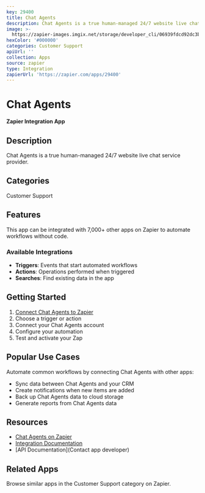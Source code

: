 ```yaml
---
key: 29400
title: Chat Agents
description: Chat Agents is a true human-managed 24/7 website live chat service provider.
image: >-
  https://zapier-images.imgix.net/storage/developer_cli/06939fdcd92dc3be0c3e41abd2de03b4.png?auto=format%2Ccompress&ixlib=python-3.0.0&q=50
hexColor: '#000000'
categories: Customer Support
apiUrl: ''
collection: Apps
source: zapier
type: Integration
zapierUrl: 'https://zapier.com/apps/29400'
---
```

# Chat Agents

**Zapier Integration App**

## Description

Chat Agents is a true human-managed 24/7 website live chat service provider.

## Categories

Customer Support

## Features

This app can be integrated with 7,000+ other apps on Zapier to automate workflows without code.

### Available Integrations

- **Triggers**: Events that start automated workflows
- **Actions**: Operations performed when triggered
- **Searches**: Find existing data in the app

## Getting Started

1. [Connect Chat Agents to Zapier](https://zapier.com/apps/29400)
2. Choose a trigger or action
3. Connect your Chat Agents account
4. Configure your automation
5. Test and activate your Zap

## Popular Use Cases

Automate common workflows by connecting Chat Agents with other apps:

- Sync data between Chat Agents and your CRM
- Create notifications when new items are added
- Back up Chat Agents data to cloud storage
- Generate reports from Chat Agents data

## Resources

- [Chat Agents on Zapier](https://zapier.com/apps/29400)
- [Integration Documentation](https://zapier.com/apps/29400/integrations)
- [API Documentation](Contact app developer)

## Related Apps

Browse similar apps in the Customer Support category on Zapier.
